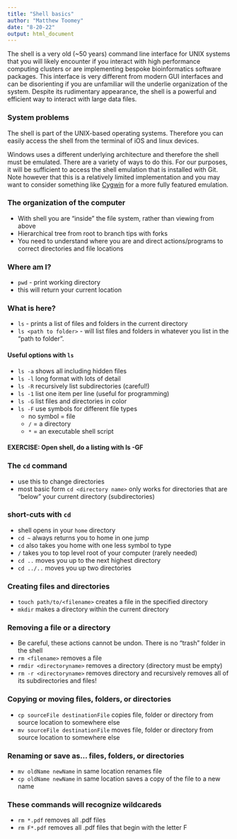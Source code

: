 ```yaml
---
title: "Shell basics"
author: "Matthew Toomey"
date: "8-20-22"
output: html_document
---
```


The shell is a very old (~50 years) command line interface for UNIX systems that you will likely encounter if you interact with high performance computing clusters or are implementing bespoke bioinformatics software packages. This interface is very different from modern GUI interfaces and can be disorienting if you are unfamiliar will the underlie organization of the system. Despite its rudimentary appearance, the shell is a powerful and efficient way to interact with large data files.     

### System problems

The shell is part of the UNIX-based operating systems. Therefore you can easily access the shell from the terminal of iOS and linux devices. 

Windows uses a different underlying architecture and therefore the shell must be emulated. There are a variety of ways to do this. For our purposes, it will be sufficient to access the shell emulation that is installed with Git. Note however that this is a relatively limited implementation and you may want to consider something like [Cygwin](https://en.wikipedia.org/wiki/Cygwin) for a more fully featured emulation. 

### The organization of the computer
- With shell you are "inside" the file system, rather than viewing from above
- Hierarchical tree from root to branch tips with forks
- You need to understand where you are and direct actions/programs to correct directories and file locations

### Where am I? 
- `pwd` - print working directory
- this will return your current location 

### What is here? 
- `ls` - prints a list of files and folders in the current directory 
- `ls <path to folder>` - will list files and folders in whatever you list in the "path to folder".  
  
#### Useful options with `ls`
- `ls -a` shows all including hidden files
- `ls -l` long format with lots of detail
- `ls -R` recursively list subdirectories (careful!)
- `ls -1` list one item per line (useful for programming)
- `ls -G` list files and directories in color
- `ls -F` use symbols for different file types
    + no symbol = file
    + `/` = a directory
    + `*` = an executable shell script
    
  
#### EXERCISE: Open shell, do a listing with ls -GF

### The `cd` command
- use this to change directories
- most basic form `cd <directory name>` only works for directories that are "below" your current directory (subdirectories)


### short-cuts with `cd`
- shell opens in your `home` directory
- `cd ~` always returns you to home in one jump
- `cd` also takes you home with one less symbol to type
- `/` takes you to top level root of your computer (rarely needed)
- `cd ..` moves you up to the next highest directory
- `cd ../..` moves you up two directories

### Creating files and directories
- `touch path/to/<filename>` creates a file in the specified directory
- `mkdir` makes a directory within the current directory

### Removing a file or a directory
- Be careful, these actions cannot be undon. There is no "trash" folder in the shell
- `rm <filename>` removes a file 
- `rmdir <directoryname>` removes a directory (directory must be empty)
- `rm -r <directoryname>` removes directory and recursively removes all of its subdirectories and files!

### Copying or moving files, folders, or directories
- `cp sourceFile destinationFile` copies file, folder or directory from source location to somewhere else
- `mv sourceFile destinationFile` moves file, folder or directory from source location to somewhere else

### Renaming or save as... files, folders, or directories
- `mv oldName newName` in same location renames file
- `cp oldName newName` in same location saves a copy of the file to a new name

### These commands will recognize wildcareds
- `rm *.pdf` removes all .pdf files
- `rm F*.pdf` removes all .pdf files that begin with the letter F